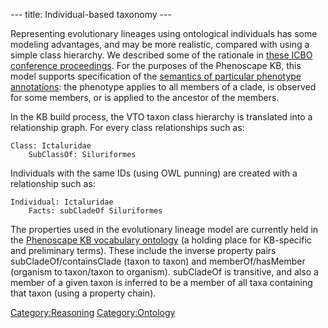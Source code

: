 ---
title: Individual-based taxonomy
---

Representing evolutionary lineages using ontological individuals has some modeling advantages, and may be more realistic, compared with using a simple class hierarchy. We described some of the rationale in [http://ceur-ws.org/Vol-833/paper82.pdf these ICBO conference proceedings]. For the purposes of the Phenoscape KB,  this model supports specification of the [[Semantics_of_phenotype_annotations|semantics of particular phenotype annotations]]: the phenotype applies to all members of a clade, is observed for some members, or is applied to the ancestor of the members.

In the KB build process, the VTO taxon class hierarchy is translated into a relationship graph. For every class relationships such as:

 Class: Ictaluridae
     SubClassOf: Siluriformes

Individuals with the same IDs (using OWL punning) are created with a relationship such as:

 Individual: Ictaluridae
     Facts: subCladeOf Siluriformes

The properties used in the evolutionary lineage model are currently held in the [http://purl.org/phenoscape/vocab.owl Phenoscape KB vocabulary ontology] (a holding place for KB-specific and preliminary terms). These include the inverse property pairs subCladeOf/containsClade (taxon to taxon) and memberOf/hasMember (organism to taxon/taxon to organism). subCladeOf is transitive, and also a member of a given taxon is inferred to be a member of all taxa containing that taxon (using a property chain).

[[Category:Reasoning]]
[[Category:Ontology]]